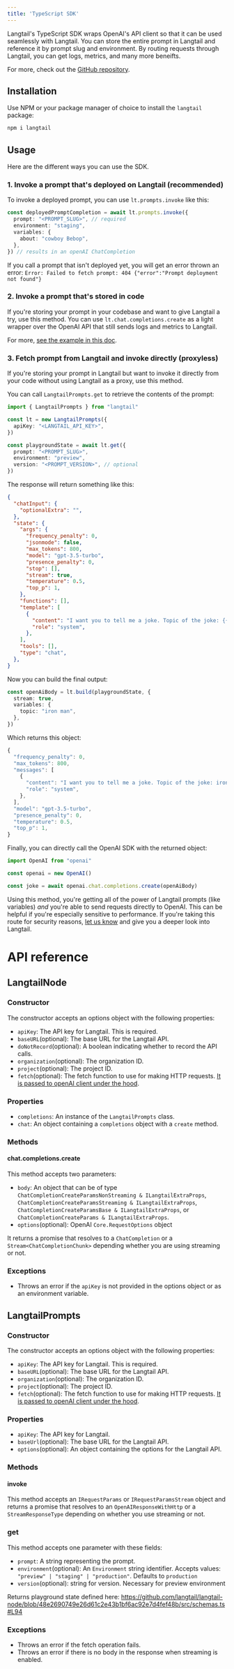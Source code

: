 ```yaml
---
title: 'TypeScript SDK'
---
```


Langtail's TypeScript SDK wraps OpenAI's API client so that it can be used seamlessly with Langtail. You can store the entire prompt in Langtail and reference it by prompt slug and environment. By routing requests through Langtail, you can get logs, metrics, and many more beneifts.

For more, check out the [GitHub repository](https://github.com/langtail/langtail-node).

## Installation

Use NPM or your package manager of choice to install the `langtail` package:

```bash
npm i langtail
```

## Usage

Here are the different ways you can use the SDK.

### 1. Invoke a prompt that's deployed on Langtail (recommended)

To invoke a deployed prompt, you can use `lt.prompts.invoke` like this:

```ts
const deployedPromptCompletion = await lt.prompts.invoke({
  prompt: "<PROMPT_SLUG>", // required
  environment: "staging",
  variables: {
    about: "cowboy Bebop",
  },
}) // results in an openAI ChatCompletion
```

If you call a prompt that isn't deployed yet, you will get an error thrown an error: `Error: Failed to fetch prompt: 404 {"error":"Prompt deployment not found"}`

### 2. Invoke a prompt that's stored in code

If you're storing your prompt in your codebase and want to give Langtail a try, use this method. You can use `lt.chat.completions.create` as a light wrapper over the OpenAI API that still sends logs and metrics to Langtail.

For more, [see the example in this doc](/proxy/integrate-sdk).

### 3. Fetch prompt from Langtail and invoke directly (proxyless)

If you're storing your prompt in Langtail but want to invoke it directly from your code without using Langtail as a proxy, use this method.

You can call `LangtailPrompts.get` to retrieve the contents of the prompt:

```ts
import { LangtailPrompts } from "langtail"

const lt = new LangtailPrompts({
  apiKey: "<LANGTAIL_API_KEY>",
})

const playgroundState = await lt.get({
  prompt: "<PROMPT_SLUG>",
  environment: "preview",
  version: "<PROMPT_VERSION>", // optional
})
```

The response will return something like this:

```json
{
  "chatInput": {
    "optionalExtra": "",
  },
  "state": {
    "args": {
      "frequency_penalty": 0,
      "jsonmode": false,
      "max_tokens": 800,
      "model": "gpt-3.5-turbo",
      "presence_penalty": 0,
      "stop": [],
      "stream": true,
      "temperature": 0.5,
      "top_p": 1,
    },
    "functions": [],
    "template": [
      {
        "content": "I want you to tell me a joke. Topic of the joke: {{topic}}",
        "role": "system",
      },
    ],
    "tools": [],
    "type": "chat",
  },
}
```

Now you can build the final output:

```ts
const openAiBody = lt.build(playgroundState, {
  stream: true,
  variables: {
    topic: "iron man",
  },
})
```

Which returns this object:

```js
{
  "frequency_penalty": 0,
  "max_tokens": 800,
  "messages": [
    {
      "content": "I want you to tell me a joke. Topic of the joke: iron man",
      "role": "system",
    },
  ],
  "model": "gpt-3.5-turbo",
  "presence_penalty": 0,
  "temperature": 0.5,
  "top_p": 1,
}
```

Finally, you can directly call the OpenAI SDK with the returned object:

```ts
import OpenAI from "openai"

const openai = new OpenAI()

const joke = await openai.chat.completions.create(openAiBody)
```

Using this method, you're getting all of the power of Langtail prompts (like variables) *and* you're able to send requests directly to OpenAI. This can be helpful if you're especially sensitive to performance. If you're taking this route for security reasons, [let us know](/support/get-help) and give you a deeper look into Langtail.

# API reference

## LangtailNode

### Constructor

The constructor accepts an options object with the following properties:

- `apiKey`: The API key for Langtail. This is required.
- `baseURL`(optional): The base URL for the Langtail API.
- `doNotRecord`(optional): A boolean indicating whether to record the API calls.
- `organization`(optional): The organization ID.
- `project`(optional): The project ID.
- `fetch`(optional): The fetch function to use for making HTTP requests. [It is passed to openAI client under the hood](https://github.com/openai/openai-node?tab=readme-ov-file#customizing-the-fetch-client).

### Properties

- `completions`: An instance of the `LangtailPrompts` class.
- `chat`: An object containing a `completions` object with a `create` method.

### Methods

#### chat.completions.create

This method accepts two parameters:

- `body`: An object that can be of type `ChatCompletionCreateParamsNonStreaming & ILangtailExtraProps`, `ChatCompletionCreateParamsStreaming & ILangtailExtraProps`, `ChatCompletionCreateParamsBase & ILangtailExtraProps`, or `ChatCompletionCreateParams & ILangtailExtraProps`.
- `options`(optional): OpenAI `Core.RequestOptions` object

It returns a promise that resolves to a `ChatCompletion` or a `Stream<ChatCompletionChunk>` depending whether you are using streaming or not.

### Exceptions

- Throws an error if the `apiKey` is not provided in the options object or as an environment variable.

## LangtailPrompts

### Constructor

The constructor accepts an options object with the following properties:

- `apiKey`: The API key for Langtail. This is required.
- `baseURL`(optional): The base URL for the Langtail API.
- `organization`(optional): The organization ID.
- `project`(optional): The project ID.
- `fetch`(optional): The fetch function to use for making HTTP requests. [It is passed to openAI client under the hood](https://github.com/openai/openai-node?tab=readme-ov-file#customizing-the-fetch-client).

### Properties

- `apiKey`: The API key for Langtail.
- `baseUrl`(optional): The base URL for the Langtail API.
- `options`(optional): An object containing the options for the Langtail API.

### Methods

#### invoke

This method accepts an `IRequestParams` or `IRequestParamsStream` object and returns a promise that resolves to an `OpenAIResponseWithHttp` or a `StreamResponseType` depending on whether you use streaming or not.

### get

This method accepts one parameter with these fields:

- `prompt`: A string representing the prompt.
- `environment`(optional): An `Environment` string identifier. Accepts values: `"preview" | "staging" | "production"`. Defaults to `production`
- `version`(optional): string for version. Necessary for preview environment

Returns playground state defined here: https://github.com/langtail/langtail-node/blob/48e2690749e26d61c2e43b1bf6ac92e7d4fef48b/src/schemas.ts#L94

### Exceptions

- Throws an error if the fetch operation fails.
- Throws an error if there is no body in the response when streaming is enabled.
